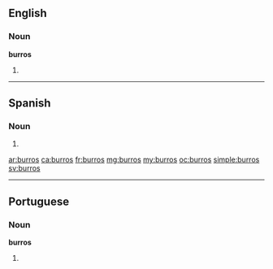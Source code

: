 ==English==

===Noun===
'''burros'''

# {{plural of|burro}}

----

==Spanish==

===Noun===
{{head|es|noun form|g=m|g2=p}}

# {{plural of|nocat=1|burro|lang=es}}


[[ar:burros]]
[[ca:burros]]
[[fr:burros]]
[[mg:burros]]
[[my:burros]]
[[oc:burros]]
[[simple:burros]]
[[sv:burros]]

----
==Portuguese==

===Noun===
'''burros''' {{m}}

# {{plural of|burro|lang=pt}}
{{rfc-auto}}